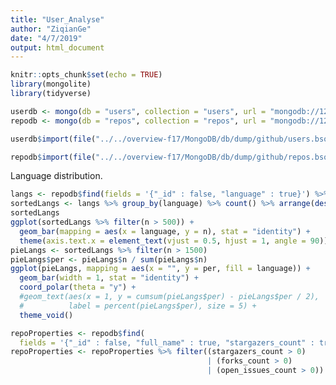 ```yaml
---
title: "User_Analyse"
author: "ZiqianGe"
date: "4/7/2019"
output: html_document
---
```


```r
knitr::opts_chunk$set(echo = TRUE)
library(mongolite)
library(tidyverse)
```

```r
userdb <- mongo(db = "users", collection = "users", url = "mongodb://127.0.0.1:27017")
repodb <- mongo(db = "repos", collection = "repos", url = "mongodb://127.0.0.1:27017")
```
```r
userdb$import(file("../../overview-f17/MongoDB/db/dump/github/users.bson"), bson = TRUE)
```
```r
repodb$import(file("../../overview-f17/MongoDB/db/dump/github/repos.bson"), bson = TRUE)
```
Language distribution.
```r
langs <- repodb$find(fields = '{"_id" : false, "language" : true}') %>% na.omit()
sortedLangs <- langs %>% group_by(language) %>% count() %>% arrange(desc(n))
sortedLangs
ggplot(sortedLangs %>% filter(n > 500)) +
  geom_bar(mapping = aes(x = language, y = n), stat = "identity") +
  theme(axis.text.x = element_text(vjust = 0.5, hjust = 1, angle = 90))
pieLangs <- sortedLangs %>% filter(n > 1500)
pieLangs$per <- pieLangs$n / sum(pieLangs$n)
ggplot(pieLangs, mapping = aes(x = "", y = per, fill = language)) +
  geom_bar(width = 1, stat = "identity") +
  coord_polar(theta = "y") +
  #geom_text(aes(x = 1, y = cumsum(pieLangs$per) - pieLangs$per / 2), 
  #          label = percent(pieLangs$per), size = 5) +
  theme_void()
```
```r
repoProperties <- repodb$find(
  fields = '{"_id" : false, "full_name" : true, "stargazers_count" : true, "forks_count" : true, "open_issues_count" : true}')
repoProperties <- repoProperties %>% filter((stargazers_count > 0)
                                            | (forks_count > 0)
                                            | (open_issues_count > 0))
```

